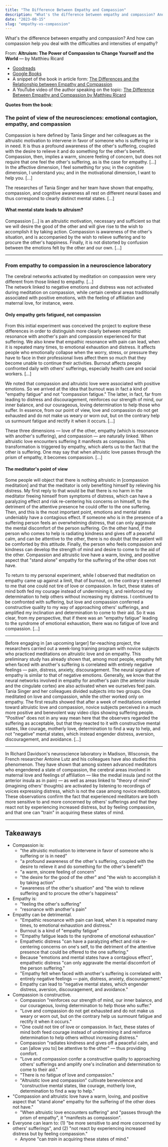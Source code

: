 ```yaml
---
title: "The Difference Between Empathy and Compassion"
description: "What's the difference between empathy and compassion? And how can compassion help you deal with the difficulties and intensities of empathy?"
date: "2023-08-15"
slug: "empathy-vs-compassion"
---
```


What's the difference between empathy and compassion? And how can compassion help you deal with the difficulties and intensities of empathy?

From: **Altruism: The Power of Compassion to Change Yourself and the World** — by Matthieu Ricard

- [Goodreads](https://www.goodreads.com/book/show/22208239-altruism)
- [Google Books](https://www.google.com/books/edition/Altruism/qH28BwAAQBAJ?hl=en)
- A snippet of the book in article form: [The Differences and the Relationship between Empathy and Compassion](https://info-buddhism.com/Empathy-Compassion-Neuroscience-Ricard-Altruism.html)
- A YouTube video of the author speaking on the topic: [The Difference Between Empathy and Compassion by Matthieu Ricard](https://youtu.be/ebJTV5kTIU0)

**Quotes from the book**:

### The point of view of the neurosciences: emotional contagion, empathy, and compassion

Compassion is here defined by Tania Singer and her colleagues as the altruistic motivation to intervene in favor of someone who is suffering or is in need. It is thus a profound awareness of the other's suffering, coupled with the desire to relieve it and do something for the other's benefit. Compassion, then, implies a warm, sincere feeling of concern, but does not require that one feel the other's suffering, as is the case for empathy. […] <br />
In the affective dimension, I feel something for you; in the cognitive dimension, I understand you; and in the motivational dimension, I want to help you. […]

The researches of Tania Singer and her team have shown that empathy, compassion, and cognitive awareness all rest on different neural bases and thus correspond to clearly distinct mental states. […]

#### What mental state leads to altruism?

Compassion […] is an altruistic motivation, necessary and sufficient so that we will desire the good of the other and will give rise to the wish to accomplish it by taking action. Compassion is awareness of the other's situation, and is accompanied by the wish to relieve suffering and to procure the other's happiness. Finally, it is not distorted by confusion between the emotions felt by the other and our own. […]

---

### From empathy to compassion in a neuroscience laboratory

The cerebral networks activated by meditation on compassion were very different from those linked to empathy. […] <br />
The network linked to negative emotions and distress was not activated during meditation on compassion, while certain cerebral areas traditionally associated with positive emotions, with the feeling of affiliation and maternal love, for instance, were.

#### Only empathy gets fatigued, not compassion

From this initial experiment was conceived the project to explore these differences in order to distinguish more clearly between empathic resonance with another's pain and compassion experienced for that suffering. We also knew that empathic resonance with pain can lead, when it is repeated many times, to emotional exhaustion and distress. It affects people who emotionally collapse when the worry, stress, or pressure they have to face in their professional lives affect them so much that they become unable to continue their activities. Burnout affects people confronted daily with others' sufferings, especially health care and social workers. […]

We noted that compassion and altruistic love were associated with positive emotions. So we arrived at the idea that burnout was in fact a kind of "empathy fatigue" and not "compassion fatigue." The latter, in fact, far from leading to distress and discouragement, reinforces our strength of mind, our inner balance, and our courageous, loving determination to help those who suffer. In essence, from our point of view, love and compassion do not get exhausted and do not make us weary or worn out, but on the contrary help us surmount fatigue and rectify it when it occurs. […]

These three dimensions — love of the other, empathy (which is resonance with another's suffering), and compassion — are naturally linked. When altruistic love encounters suffering it manifests as compassion. This transformation is triggered by empathy, which alerts us to the fact that the other is suffering. One may say that when altruistic love passes through the prism of empathy, it becomes compassion. […]

#### The meditator's point of view

Some people will object that there is nothing altruistic in [compassion meditation] and that the meditator is only benefiting himself by relieving his distress. My first reply to that would be that there is no harm in the meditator freeing himself from symptoms of distress, which can have a paralyzing effect and risk re-centering his concerns on himself, to the detriment of the attentive presence he could offer to the one suffering. Then, and this is the most important point, emotions and mental states undeniably have a contagious effect. If someone who is in the presence of a suffering person feels an overwhelming distress, that can only aggravate the mental discomfort of the person suffering. On the other hand, if the person who comes to help is radiating kindness and gives off a peaceful calm, and can be attentive to the other, there is no doubt that the patient will be comforted by this attitude. Finally, the person who feels compassion and kindness can develop the strength of mind and desire to come to the aid of the other. Compassion and altruistic love have a warm, loving, and positive aspect that "stand alone" empathy for the suffering of the other does not have.

To return to my personal experiment, while I observed that meditation on empathy came up against a limit, that of burnout, on the contrary it seemed to me that one could not tire of love or compassion. In fact, these states of mind both fed my courage instead of undermining it, and reinforced my determination to help others without increasing my distress. I continued to be confronted with suffering, but love and compassion conferred a constructive quality to my way of approaching others' sufferings, and amplified my inclination and determination to come to their aid. So it was clear, from my perspective, that if there was an "empathy fatigue" leading to the syndrome of emotional exhaustion, there was no fatigue of love and compassion. […]

---

Before engaging in [an upcoming larger] far-reaching project, the researchers carried out a week-long training program with novice subjects who practiced meditations on altruistic love and on empathy. This preliminary study has already shown that, among most people, empathy felt when faced with another's suffering is correlated with entirely negative feelings — pain, distress, anxiety, discouragement. The neural signature of empathy is similar to that of negative emotions. Generally, we know that the neural networks involved in empathy for another's pain (the anterior insula and the cingulate cortex) are also activated when we ourselves feel pain. <br />
Tania Singer and her colleagues divided subjects into two groups. One meditated on love and compassion, while the other worked only on empathy. The first results showed that after a week of meditations oriented toward altruistic love and compassion, novice subjects perceived in a much more positive and benevolent way video clips showing suffering people. "Positive" does not in any way mean here that the observers regarded the suffering as acceptable, but that they reacted to it with constructive mental states, like courage, motherly love, determination to find a way to help, and not "negative" mental states, which instead engender distress, aversion, discouragement, and avoidance. […]

---

In Richard Davidson's neuroscience laboratory in Madison, Wisconsin, the French researcher Antoine Lutz and his colleagues have also studied this phenomenon. They have shown that among sixteen advanced meditators who engendered a state of compassion, the cerebral areas involved in maternal love and feelings of affiliation — like the medial insula (and not the anterior insula as in pain) — as well as areas linked to "theory of mind" (imagining others' thoughts) are activated by listening to recordings of voices expressing distress, which is not the case among novice meditators. These observations confirm the fact that experienced meditators are both more sensitive to and more concerned by others' sufferings and that they react not by experiencing increased distress, but by feeling compassion, and that one can "train" in acquiring these states of mind.

---

## Takeaways

- Compassion is:
  - "the altruistic motivation to intervene in favor of someone who is suffering or is in need"
  - "a profound awareness of the other's suffering, coupled with the desire to relieve it and do something for the other's benefit"
  - "a warm, sincere feeling of concern"
  - "the desire for the good of the other" and "the wish to accomplish it by taking action"
  - "awareness of the other's situation" and "the wish to relieve suffering and to procure the other's happiness"
- Empathy is:
  - "feeling the other's suffering"
  - "resonance with another's pain"
- Empathy can be detrimental.
  - "Empathic resonance with pain can lead, when it is repeated many times, to emotional exhaustion and distress."
  - Burnout is a kind of "empathy fatigue"
  - "Empathy fatigue leads to the syndrome of emotional exhaustion"
  - Empathetic distress "can have a paralyzing effect and risk re-centering concerns on one's self, to the detriment of the attentive presence that could be offered to the one suffering."
  - Because "emotions and mental states have a contagious effect", empathetic distress "can only aggravate the mental discomfort of the person suffering."
  - "Empathy felt when faced with another's suffering is correlated with entirely negative feelings — pain, distress, anxiety, discouragement."
  - Empathy can lead to "negative mental states, which engender distress, aversion, discouragement, and avoidance."
- Compassion is constructive.
  - Compassion "reinforces our strength of mind, our inner balance, and our courageous, loving determination to help those who suffer."
  - "Love and compassion do not get exhausted and do not make us weary or worn out, but on the contrary help us surmount fatigue and rectify it when it occurs."
  - "One could not tire of love or compassion. In fact, these states of mind both feed courage instead of undermining it and reinforce determination to help others without increasing distress."
  - Compassion "radiates kindness and gives off a peaceful calm, and can [allow you to] be attentive to the other" — thus providing comfort.
  - "Love and compassion confer a constructive quality to approaching others' sufferings and amplify one's inclination and determination to come to their aid."
  - "There is no fatigue of love and compassion."
  - "Altruistic love and compassion" cultivate benevolence and "constructive mental states, like courage, motherly love, determination to find a way to help."
- "Compassion and altruistic love have a warm, loving, and positive aspect that "stand alone" empathy for the suffering of the other does not have."
  - "When altruistic love encounters suffering" and "passes through the prism of empathy", it "manifests as compassion".
- Everyone can learn to: (1) "be more sensitive to and more concerned by others' sufferings", and (2) "not react by experiencing increased distress but by feeling compassion."
  - Anyone "can _train_ in acquiring these states of mind."
